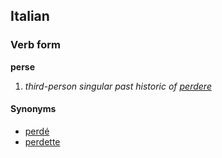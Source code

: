 ==Italian==
===Verb form===
'''perse'''

# ''third-person singular past historic of [[perdere]]''

====Synonyms====
*[[perdé]]
*[[perdette]]